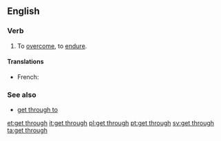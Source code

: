 ==English==

===Verb===
{{head|en|verb|head=[[get]] [[through]]}}

# To [[overcome]], to [[endure]].

====Translations====
{{trans-top|to overcome}}
* French: {{t+|fr|franchir}}
{{trans-mid}}
{{trans-bottom}}

===See also===
* [[get through to]]

[[et:get through]]
[[it:get through]]
[[pl:get through]]
[[pt:get through]]
[[sv:get through]]
[[ta:get through]]